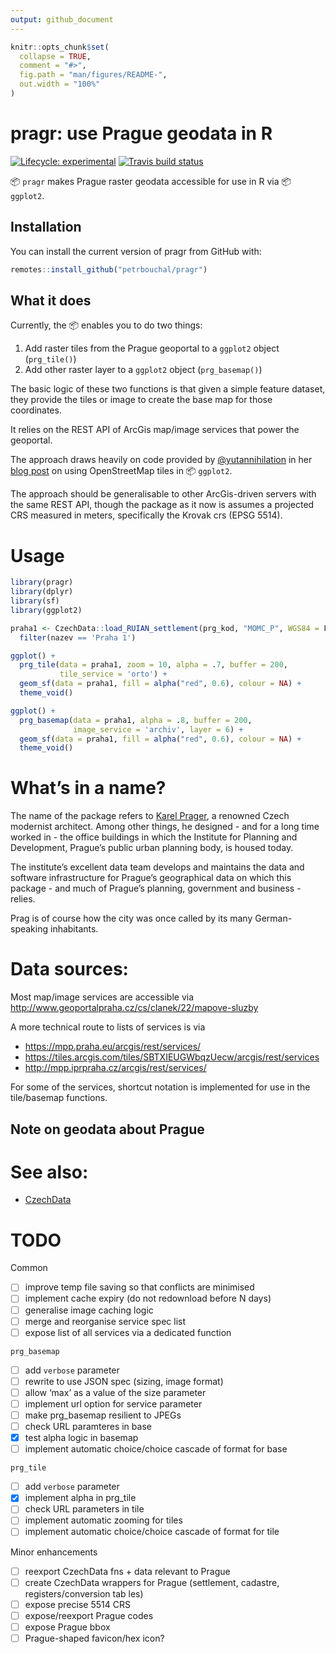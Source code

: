 ```yaml
---
output: github_document
---
```



<!-- README.md is generated from README.Rmd. Please edit that file -->

```r
knitr::opts_chunk$set(
  collapse = TRUE,
  comment = "#>",
  fig.path = "man/figures/README-",
  out.width = "100%"
)
```

# pragr: use Prague geodata in R 

<!-- badges: start -->
[![Lifecycle: experimental](https://img.shields.io/badge/lifecycle-experimental-orange.svg)](https://www.tidyverse.org/lifecycle/#experimental)
[![Travis build status](https://travis-ci.org/petrbouchal/pragr.svg?branch=master)](https://travis-ci.org/petrbouchal/pragr)
<!-- badges: end -->

📦 `pragr` makes Prague raster geodata accessible for use in R via 📦 `ggplot2`. 

## Installation

You can install the current version of pragr from GitHub with:

``` r
remotes::install_github("petrbouchal/pragr")
```

## What it does

Currently, the 📦 enables you to do two things:

1) Add raster tiles from the Prague geoportal to a `ggplot2` object (`prg_tile()`)
2) Add other raster layer to a `ggplot2` object (`prg_basemap()`)

The basic logic of these two functions is that given a simple feature dataset, they provide the tiles or image to create the base map for those coordinates.

It relies on the REST API of ArcGis map/image services that power the geoportal. 

The approach draws heavily on code provided by [@yutannihilation](https://github.com/yutannihilation) in her [blog post](https://yutani.rbind.io/post/2018-06-09-plot-osm-tiles/) on using OpenStreetMap tiles in 📦 `ggplot2`.

The approach should be generalisable to other ArcGis-driven servers with the same REST API, though the package as it now is assumes a projected CRS measured in meters, specifically the Krovak crs (EPSG 5514).

# Usage

```r
library(pragr)
library(dplyr)
library(sf)
library(ggplot2)

praha1 <- CzechData::load_RUIAN_settlement(prg_kod, "MOMC_P", WGS84 = F) %>% 
  filter(nazev == 'Praha 1')
```


```r
ggplot() +
  prg_tile(data = praha1, zoom = 10, alpha = .7, buffer = 200,
           tile_service = 'orto') + 
  geom_sf(data = praha1, fill = alpha("red", 0.6), colour = NA) +
  theme_void()
```

```r
ggplot() +
  prg_basemap(data = praha1, alpha = .8, buffer = 200,
              image_service = 'archiv', layer = 6) + 
  geom_sf(data = praha1, fill = alpha("red", 0.6), colour = NA) +
  theme_void()
```

# What's in a name?

The name of the package refers to [Karel Prager](https://en.wikipedia.org/wiki/Karel_Prager), a renowned Czech modernist architect. Among other things, he designed - and for a long time worked in - the office buildings in which the Institute for Planning and Development, Prague's public urban planning body, is housed today.

The institute's excellent data team develops and maintains the data and software infrastructure for Prague's geographical data on which this package - and much of Prague's planning, government and business - relies.

Prag is of course how the city was once called by its many German-speaking inhabitants.

# Data sources:

Most map/image services are accessible via <http://www.geoportalpraha.cz/cs/clanek/22/mapove-sluzby>

A more technical route to lists of services is via

- <https://mpp.praha.eu/arcgis/rest/services/>
- <https://tiles.arcgis.com/tiles/SBTXIEUGWbqzUecw/arcgis/rest/services>
- <http://mpp.iprpraha.cz/arcgis/rest/services/>

For some of the services, shortcut notation is implemented for use in the tile/basemap functions.

## Note on geodata about Prague



# See also:

- [CzechData](https://github.com/JanCaha/CzechData)

# TODO

Common

- [ ] improve temp file saving so that conflicts are minimised
- [ ] implement cache expiry (do not redownload before N days)
- [ ] generalise image caching logic
- [ ] merge and reorganise service spec list 
- [ ] expose list of all services via a dedicated function

`prg_basemap`

- [ ] add `verbose` parameter
- [ ] rewrite to use JSON spec (sizing, image format)
- [ ] allow 'max' as a value of the size parameter
- [ ] implement url option for service parameter
- [ ] make prg_basemap resilient to JPEGs
- [ ] check URL paramteres in base
- [x] test alpha logic in basemap
- [ ] implement automatic choice/choice cascade of format for base

`prg_tile`

- [ ] add `verbose` parameter
- [x] implement alpha in prg_tile
- [ ] check URL parameters in tile
- [ ] implement automatic zooming for tiles
- [ ] implement automatic choice/choice cascade of format for tile

Minor enhancements

- [ ] reexport CzechData fns + data relevant to Prague
- [ ] create CzechData wrappers for Prague (settlement, cadastre, registers/conversion tab les)
- [ ] expose precise 5514 CRS
- [ ] expose/reexport Prague codes
- [ ] expose Prague bbox
- [ ] Prague-shaped favicon/hex icon?

